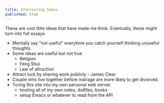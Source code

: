 ```yaml
---
title: Interesting Ideas
published: true
---
```


These are cool little ideas that have made me think.
Eventually, these might turn into full essays.

- Mentally say "not useful" everytime you catch yourself thinking unuseful thoughts.
- Some ideas are useful but not true
    - Religion
    - Feng Shui
    - Law of attraction
- Attract luck by sharing work publicly - James Clear
- Couple who live together before mairage are more likely to get divorced.
- Turing this site into my own personal web server. 
    - hosting all of my own notes, dotfiles, books
    - setup Emacs or whatever to read from the API
